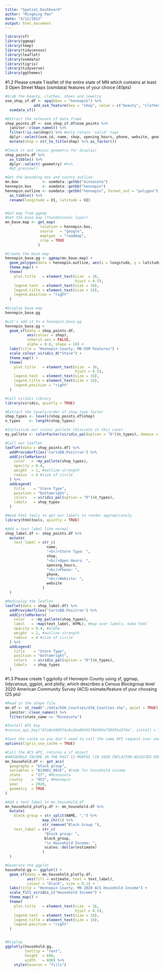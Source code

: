 ```yaml
---
title: "Spatial_Dashboard"
author: "Mingming Pan"
date: "4/12/2022"
output: html_document
---
```


```r
library(sf)
library(ggmap)
library(tmap)
library(tidycensus)
library(leaflet)
library(osmdata)
library(tigris)
library(tidyverse)
library(ggthemes)
```

#1.2 Please create 1 leaflet of the entire state of MN which contains at least 3 Open Street Maps (osmdata) features of your choice (40pts)
```r
#Grab the beauty, clothes, shoes and jewelry
osm_shop_sf.df <- opq(bbox = "hennepin") %>%
             add_osm_feature(key = "shop", value = c("beauty", "clothes", "shoes", "jewelry")) %>%
  osmdata_sf()

#Extract the relevant sf data frame
shop_points.df <- osm_shop_sf.df$osm_points %>% 
  janitor::clean_names() %>%
  filter(!is.na(shop)) %>% #only retain 'valid' tags
  dplyr::select(osm_id, name, shop, opening_hours, phone, website, geometry) %>%
  mutate(shop = str_to_title(shop) %>% as_factor())

#Check it out (minus geometry for display)
shop_points.df %>%
  as_tibble() %>%
  dplyr::select(-geometry) #%>%
  #gt_preview()
```

```r
#Get the bounding box and county outline
mn.box           <- osmdata::getbb("minnesota")
hennepin.box     <- osmdata::getbb("hennepin")
hennepin.outline <- osmdata::getbb("hennepin", format_out = "polygon")[[1]] %>%
  as_tibble() %>%
  rename(longitude = V1, latitude = V2)


#Get map from ggmap
#Get the base map (foundational layer)
mn_base.map <- get_map(
                location = hennepin.box,
                source   = "google",
                maptype  = "roadmap",
                crop = TRUE
               )

#Create the base map
hennepin_base.gg <- ggmap(mn_base.map) +
  geom_polygon(data = hennepin.outline, aes(x = longitude, y = latitude), colour = "black", size = 1.6, alpha = 0.1) +
  theme_map() +
  theme(
    plot.title   = element_text(size  = 16,
                                hjust = 0.5),
    legend.text  = element_text(size = 16),
    legend.title = element_text(size = 16),
    legend.position = "right"
  )
    
#Display base map
hennepin_base.gg
```

```r
#Let's add it to a hennepin_base.gg
hennepin_base.gg +
  geom_sf(data = shop_points.df,
          aes(colour = shop),
          inherit.aes = FALSE,
          alpha = 0.8, shape = 16) +
  labs(title = "Hennepin County, MN OSM Features") + 
  scale_colour_viridis_d("Store") +
  theme_map() +
  theme(
    plot.title   = element_text(size  = 16,
                                hjust = 0.5),
    legend.text  = element_text(size = 16),
    legend.title = element_text(size = 16),
    legend.position = "right"
  )
```

```r
#Call viridis library  
library(viridis, quietly = TRUE)

#Extract the levels/order of shop type factor
shop_types <- levels(shop_points.df$shop)
n_types    <- length(shop_types)

#Initialize our colour pallete (discrete in this case)
my_pallete <- colorFactor(viridis_pal(option = "D")(n_types), domain = shop_types)

#Call our leaflet
leaflet(data = shop_points.df) %>%
  addProviderTiles('CartoDB.Positron') %>% 
  addCircleMarkers(
    color   = ~my_pallete(shop_types),
    opacity = 0.4,
    weight  = 2, #outline strength
    radius  = 4 #size of circle
  ) %>%
  addLegend(
    title    = "Store Type",
    position = "bottomright",
    colors   = viridis_pal(option = "D")(n_types),
    labels   = shop_types 
  )
```
```r
#Need html tools to get our labels to render appropriately
library(htmltools, quietly = TRUE)

#Add a text label like normal
shop_label.df <- shop_points.df %>%
  mutate(
    text_label = str_c(
                   name,
                   "<br/>Store Type: ",
                   shop,
                   "<br/>Open Hours: ",
                   opening_hours,
                   "<br/>Phone: ",
                   phone,
                   "<br/>Website: ",
                   website
                 )
  )

#Redisplay the leaflet
leaflet(data = shop_label.df) %>%
  addProviderTiles('CartoDB.Positron') %>% 
  addCircleMarkers(
    color   = ~my_pallete(shop_types),
    label   = ~map(text_label, HTML), #map over labels, make html
    opacity = 0.4, #alpha
    weight  = 2, #outline strength
    radius  = 4 #size of circle
  ) %>%
  addLegend(
    title    = "Store Type",
    position = "bottomright",
    colors   = viridis_pal(option = "D")(n_types),
    labels   = shop_types 
  )

```

#1.3 Please create 1 ggplotly of Hennepin County using sf, ggmap, tidycensus, ggplot, and plotly; which describes a Census Blockgroup level 2020 American Community Survey (ACS) esimate/feature of your choosing (25 pts)
```r
#Read in the shape file
mn.df <- st_read("./data/USA_Counties/USA_Counties.shp", quiet = TRUE) %>%
  janitor::clean_names() %>%
  filter(state_name == "Minnesota")
```

```r
#Install API key
#census_api_key("87a8e368974c8a16a0b035786499e73095bd370e", install = TRUE)

#Save the cache so you don't need to call the same API request over and over
options(tigris_use_cache = TRUE)

#Call the ACS API, returns a sf object
#HOUSEHOLD INCOME IN THE PAST 12 MONTHS (IN 2020 INFLATION-ADJUSTED DOLLARS)
mn_household.df <- get_acs(
  geography = "block group",
  variables = "B19001_001E", #Code for household income
  state     = "27", #Minnesota
  county    = "053", #Hennepin
  year      = 2020,
  geometry  = TRUE
)
```

```r
#Add a text label to mn_household.df
mn_household_plotly.df <- mn_household.df %>%
  mutate(
    block_group = str_split(NAME, ",") %>%
                 map_chr(1) %>%
                 str_remove("Block Group "),
    text_label = str_c(
                  "Block group: ",
                  block_group,
                  "\n Household Income: ",
                  scales::dollar(estimate)
                 )
  )

#Generate the ggplot
household.gg <- ggplot() + 
  geom_sf(data = mn_household_plotly.df, 
          aes(fill = estimate, text = text_label),
          colour = "black", size = 0.1) + 
  labs(title = "Hennepin County, MN 2020 ACS Household Income") + 
  scale_fill_viridis_c("Household Income") +
  theme_map() +
  theme(
    plot.title   = element_text(size  = 16,
                                hjust = 0.5),
    legend.text  = element_text(size = 16),
    legend.title = element_text(size = 16),
    legend.position = "right"
  )


#Display
ggplotly(household.gg,
         tooltip = "text",
         height  = 600,
         width   = 800) %>%
    style(hoveron = "fills")

```

```r


```

```r


```

```r


```

```r


```

```r


```









